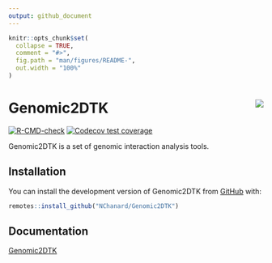 ```yaml
---
output: github_document
---
```


<!-- README.md is generated from README.Rmd. Please edit that file -->

```r
knitr::opts_chunk$set(
  collapse = TRUE,
  comment = "#>",
  fig.path = "man/figures/README-",
  out.width = "100%"
)
```

# Genomic2DTK <a href='https://nchanard.github.io/Genomic2DTK/'><img src='man/figures/logo.png' align="right" /></a>

<!-- badges: start -->
[![R-CMD-check](https://github.com/NChanard/Genomic2DTK/actions/workflows/R-CMD-check.yaml/badge.svg)](https://github.com/NChanard/Genomic2DTK/actions/workflows/R-CMD-check.yaml)
[![Codecov test coverage](https://codecov.io/gh/NChanard/Genomic2DTK/branch/master/graph/badge.svg)](https://app.codecov.io/gh/NChanard/Genomic2DTK?branch=master)
<!-- badges: end -->

Genomic2DTK is a set of genomic interaction analysis tools.

## Installation

You can install the development version of Genomic2DTK from [GitHub](https://github.com/) with:

``` r
remotes::install_github("NChanard/Genomic2DTK")
```

## Documentation  

[Genomic2DTK](https://nchanard.github.io/Genomic2DTK/)

